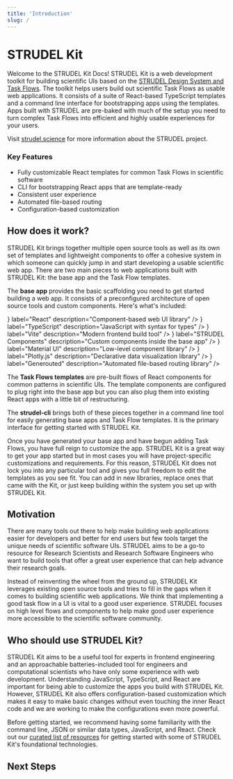 ```yaml
---
title: 'Introduction'
slug: /
---
```



# STRUDEL Kit

Welcome to the STRUDEL Kit Docs! STRUDEL Kit is a web development toolkit for building scientific UIs based on the [STRUDEL Design System and Task Flows](https://strudel.science/design-system/overview/). The toolkit helps users build out scientific Task Flows as usable web applications. It consists of a suite of React-based TypeScript templates and a command line interface for bootstrapping apps using the templates. Apps built with STRUDEL are pre-baked with much of the setup you need to turn complex Task Flows into efficient and highly usable experiences for your users.

Visit [strudel.science](https://strudel.science) for more information about the STRUDEL project.

### Key Features
- Fully customizable React templates for common Task Flows in scientific software
- CLI for bootstrapping React apps that are template-ready
- Consistent user experience
- Automated file-based routing
- Configuration-based customization


## How does it work?

STRUDEL Kit brings together multiple open source tools as well as its own set of templates and lightweight components to offer a cohesive system in which someone can quickly jump in and start developing a usable scientific web app. There are two main pieces to web applications built with STRUDEL Kit: the base app and the Task Flow templates.

The **base app** provides the basic scaffolding you need to get started building a web app. It consists of a preconfigured architecture of open source tools and custom components. Here's what's included:

<Grid container columnSpacing={2} rowSpacing={2} marginBottom={2}>
  <Grid item sm={4}>
    <LinkCard
      href="https://react.dev/"
      image={<img src="img/react.png" />}
      label="React"
      description="Component-based web UI library"
    /> 
  </Grid>
  <Grid item sm={4}>
    <LinkCard
      href="https://www.typescriptlang.org/"
      image={<img src="img/typescript.svg" />}
      label="TypeScript"
      description="JavaScript with syntax for types"
    /> 
  </Grid>
  <Grid item sm={4}>
    <LinkCard
      href="https://vitejs.dev/"
      image={<img src="img/vite.png" />}
      label="Vite"
      description="Modern frontend build tool"
    /> 
  </Grid>
  <Grid item sm={4}>
    <LinkCard
      href="#"
      image={<img src="img/strudel-logo-icon.png" />}
      label="STRUDEL Components"
      description="Custom components inside the base app"
    /> 
  </Grid>
  <Grid item sm={4}>
    <LinkCard
      href="https://mui.com/"
      image={<img src="img/material-ui.png" />}
      label="Material UI"
      description="Low-level component library"
    /> 
  </Grid>
  <Grid item sm={4}>
    <LinkCard
      href="https://plotly.com/javascript/"
      image={<img src="img/plotly.png" />}
      label="Plotly.js"
      description="Declarative data visualization library"
    /> 
  </Grid>
  <Grid item sm={4}>
    <LinkCard
      href="https://github.com/oedotme/generouted"
      image={<img src="img/generouted.svg" />}
      label="Generouted"
      description="Automated file-based routing library"
    /> 
  </Grid>
  <Grid item sm={4}>
    <LinkCard
      href="https://react.dev/reference/react/useContext"
      label="React Context API"
      description="React's first-party state management"
    /> 
  </Grid>
</Grid>

The **Task Flows templates** are pre-built flows of React components for common patterns in scientific UIs. The template components are configured to plug right into the base app but you can also plug them into existing React apps with a little bit of restructuring.

The **strudel-cli** brings both of these pieces together in a command line tool for easily generating base apps and Task Flow templates. It is the primary interface for getting started with STRUDEL Kit.

Once you have generated your base app and have begun adding Task Flows, you have full reign to customize the app. STRUDEL Kit is a great way to get your app started but in most cases you will have project-specific customizations and requirements. For this reason, STRUDEL Kit does not lock you into any particular tool and gives you full freedom to edit the templates as you see fit. You can add in new libraries, replace ones that came with the Kit, or just keep building within the system you set up with STRUDEL Kit.

## Motivation

There are many tools out there to help make building web applications easier for developers and better for end users but few tools target the unique needs of scientific software UIs. STRUDEL aims to be a go-to resource for Research Scientists and Research Software Engineers who want to build tools that offer a great user experience that can help advance their research goals.

Instead of reinventing the wheel from the ground up, STRUDEL Kit leverages existing open source tools and tries to fill in the gaps when it comes to building scientific web applications. We think that implementing a good task flow in a UI is vital to a good user experience. STRUDEL focuses on high level flows and components to help make good user experience more accessible to the scientific software community.

## Who should use STRUDEL Kit?

STRUDEL Kit aims to be a useful tool for experts in frontend engineering and an approachable batteries-included tool for engineers and computational scientists who have only some experience with web development. Understanding JavaScript, TypeScript, and React are important for being able to customize the apps you build with STRUDEL Kit. However, STRUDEL Kit also offers configuration-based customization which makes it easy to make basic changes without even touching the inner React code and we are working to make the configurations even more powerful.

Before getting started, we recommend having some familiarity with the command line, JSON or similar data types, JavaScript, and React. Check out our [curated list of resources](#) for getting started with some of STRUDEL Kit's foundational technologies.

## Next Steps

<Grid container columnSpacing={2} rowSpacing={2} marginBottom={2}>
  <Grid item sm={4}>
    <LinkCard
      href="/getting-started/installation"
      target="_self"
      label="Installation"
      description="Install everything you need to get started"
    /> 
  </Grid>
  <Grid item sm={4}>
    <LinkCard
      href="/getting-started/quickstart"
      target="_self"
      label="Quickstart"
      description="Jump straight into the code"
    /> 
  </Grid>
  <Grid item sm={4}>
    <LinkCard
      href="/getting-started/usage"
      target="_self"
      label="Basic Usage"
      description="Learn the basics with some guidance"
    /> 
  </Grid>
  <Grid item sm={4}>
    <LinkCard
      href="/guides/tutorials/basic-app-with-strudel/introduction"
      target="_self"
      label="Tutorial"
      description="A full tutorial on building with STRUDEL"
    /> 
  </Grid>
</Grid>